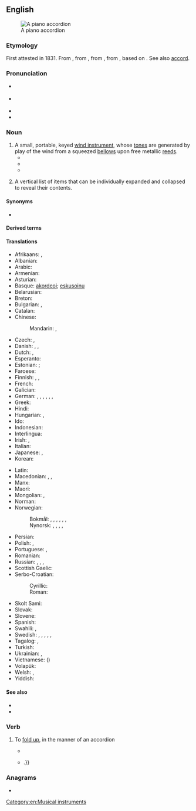 ==English==
{{wikipedia}}
[[Image:Fisarmonica_nera_a_piano.png|thumb|right|A piano accordion]]

===Etymology===
First attested in 1831. From {{etyl|de|en}} {{m|de|Akkordeon}}, from {{m|de|Akkord||harmony}}, from {{der|en|fr|accord}}, from {{der|en|fro|acorder}}, based on {{der|en|it|accordare||to tune}}. See also [[accord]].

===Pronunciation===
* {{a|RP}} {{IPA|/əˈkɔ(ɹ).di.ˌən/|lang=en}}
* {{a|US}} {{IPA|/ə.ˈkɔɹ.di.ən/|lang=en}}
* {{audio|en-us-accordion.ogg|Audio (US)|lang=en}}
* {{hyphenation|ac|cord|i|on|lang=en}}

===Noun===
{{en-noun}}

# A small, portable, keyed [[wind instrument]], whose [[tone]]s are generated by play of the wind from a squeezed [[bellows]] upon free metallic [[reed]]s.
#* {{quote-book|year=1869|author=[[w:Mark Twain|Mark Twain]]|title=Innocents Abroad|passage=A disreputable '''accordion''' that had a leak somewhere and breathed louder than it squawked.}}
#* {{quote-book|author=[[w:Ambrose Bierce|Ambrose Bierce]]|title=Devil’s Dictionary|passage='''Accordion''': an instrument in harmony with the sentiments of an assassin.}}
#* {{quote-book|year=1922|author=[[w:James Joyce|James Joyce]]|title=Ulysses|passage=An '''accordion''' underskirt of blue silk moirette.}}
# {{lb|en|GUI}} A vertical list of items that can be individually expanded and collapsed to reveal their contents.

====Synonyms====
* {{l|en|squeezebox}}

====Derived terms====
{{der3|lang=en|[[accordion file]]
|[[accordion player]]
|[[accordionist]]
|[[button accordion]]
|[[piano accordion]]
}}

====Translations====
{{trans-top|A small, portable, keyed wind instrument}}
* Afrikaans: {{t|af|akkordeon}}, {{t|af|trekklavier}}
* Albanian: {{t+|sq|fizarmonikë|f}}
* Arabic: {{t|ar|أَكُورْدِيُون|m|tr=ʾakurdiyūn}}
* Armenian: {{t+|hy|ակորդեոն}}
* Asturian: {{t|ast|acordión|f}}
* Basque: [[akordeoi]]; [[eskusoinu]]
* Belarusian: {{t|be|акардэо́н|m}}
* Breton: {{t|br|akordeon|m}}
* Bulgarian: {{t|bg|хармо́ника|f}}, {{t+|bg|акордео́н|m}}
* Catalan: {{t+|ca|acordió|m}}
* Chinese:
*: Mandarin: {{t+|cmn|手風琴|sc=Hani}}, {{t+|cmn|手风琴|tr=shǒufēngqín|sc=Hani}}
* Czech: {{t|cs|akordeon|m}}, {{t+|cs|harmonika|f}}
* Danish: {{t|da|trækharmonika|c}}, {{t+|da|harmonika|c}}, {{t+|da|akkordeon|n}} {{qualifier|with free-bass system}}
* Dutch: {{t+|nl|accordeon|n}}, {{t+|nl|harmonica|m}}
* Esperanto: {{t|eo|akordiono}}
* Estonian: {{t|et|akordion}}; {{t|et|lõõtspill}}
* Faroese: {{t|fo|harmonika|f}}
* Finnish: {{t+|fi|harmonikka}}, {{t+|fi|haitari}}, {{t+|fi|hanuri}}
* French: {{t+|fr|accordéon|m}}
* Galician: {{t+|gl|acordeón|m}}
* German: {{t+|de|Akkordeon|n}}, {{t+|de|Ziehharmonika|f}}, {{t|de|Handharmonika|f}}, {{t|de|Handorgel|f}}, {{qualifier|regional}} {{t|de|Quetsche|f}}, {{qualifier|slangy, humorous}} {{t+|de|Quetschkommode|f}}, {{t+|de|Schifferklavier|n}}
* Greek: {{t+|el|ακορντεόν|n}}
* Hindi: {{t|hi|अकॉर्डियन}}
* Hungarian: {{t+|hu|harmonika}}, {{t+|hu|tangóharmonika}}
* Ido: {{t+|io|akordeono}}
* Indonesian: {{t+|id|akordeon}}
* Interlingua: {{t|ia|accordion}}
* Irish: {{t|ga|cairdín|m}}, {{t|ga|acordán|m}}
* Italian: {{t+|it|fisarmonica|f}}
* Japanese: {{t|ja|アコーデオン|tr=akōdeon|sc=Jpan}}, {{t+|ja|手風琴|tr=てふうきん, tefūkin|sc=Jpan}}
* Korean: {{t+|ko|아코디언}}
{{trans-mid}}
* Latin: {{t|la|accordio|f}}
* Macedonian: {{t|mk|армоника|f}}, {{t|mk|хармоника|f}}, {{t|mk|акордео́н|m}}
* Manx: {{t|gv|coardeen|m}}
* Maori: {{t|mi|kōriana}}
* Mongolian: {{t|mn|баян хуур}}, {{t|mn|ᠪᠠᠶᠠᠨ ᠬᠤᠭᠤᠷ|tr=bajan huur}}
* Norman: {{t|nrf|accordéon|m}} {{qualifier|Jersey}}
* Norwegian:
*: Bokmål: {{t|nb|trekkspell|n}}, {{t|nb|trekkspill|n}}, {{t|nb|dragspell|n}}, {{t|nb|dragspill|n}}, {{t|nb|trekkharmonika|m}}, {{t|nb|harmonika|m}}, {{t+|nb|akkordeon|n}}
*: Nynorsk: {{t|nn|trekkspel|n}}, {{t|nn|dragspel|n}}, {{t|nn|trekkharmonika|m}}, {{t|nn|harmonika|m}}, {{t|nn|akkordeon|n}}
* Persian: {{t+|fa|آکاردئون|tr=âkârde'on|sc=fa-Arab}}
* Polish: {{t+|pl|akordeon|m-in}}, {{t|pl|harmonia ręczna|f}}
* Portuguese: {{t+|pt|acordeão|m}}, {{t+|pt|gaita|f}} {{qualifier|South Brazil}}
* Romanian: {{t+|ro|acordeon|n}}
* Russian: {{t+|ru|гармо́ника|f}}, {{t+|ru|гармо́нь|f}}, {{t+|ru|аккордео́н|m}}, {{t+|ru|бая́н|m}}
* Scottish Gaelic: {{t|gd|bogsa-ciùil|m}}
* Serbo-Croatian:
*: Cyrillic: {{t|sh|хармоника|f}}
*: Roman: {{t+|sh|harmonika|f}}
* Skolt Sami: {{t|sms|garmaan}}
* Slovak: {{t+|sk|harmonika|f}}
* Slovene: {{t+|sl|harmonika|f}}
* Spanish: {{t+|es|acordeón|m}}
* Swahili: {{t|sw|kodiani}}, {{t+|sw|harimuni}}
* Swedish: {{t+|sv|dragspel|n}}, {{t+|sv|ackordeon|n}}, {{t+|sv|ackordion|n}}, {{t|sv|dragharmonika|c}}, {{t+|sv|harmonika|c}}, {{t+|sv|handklaver|n}}
* Tagalog: {{t|tl|akordeyon}}, {{t|tl|akurdyon}}
* Turkish: {{t+|tr|akordiyon}}
* Ukrainian: {{t+|uk|акордео́н|m}}, {{t+|uk|гармо́нія|f}}
* Vietnamese: {{t+|vi|phong cầm}} ({{t|vi|風琴|sc=Hani}})
* Volapük: {{t|vo|tiraharmonöm}}
* Welsh: {{t|cy|acordion|m}}, {{t|cy|cordion|m}} {{qualifier|colloquial}}
* Yiddish: {{t|yi|אַקאָרדעאָן|m}}
{{trans-bottom}}

====See also====
* {{l|en|bandoneon}}
* {{l|en|concertina}}

===Verb===
{{en-verb}}

# {{lb|en|transitive|intransitive}} To [[fold up]], in the manner of an accordion
#* {{quote-journal|date=December 29, 2000|author=Charles Dickinson|title=Qi|work=Chicago Reader|url=https://securesite.chireader.com/cgi-bin/Archive/abridged2.bat?path=2000/001229/QI
|passage=Still in reverse, she goosed the gas and '''accordioned''' the running board a fraction of an inch more.}}
#* {{quote-book|year=2005|author=[[w:Cory Doctorow|Cory Doctorow]]|title=Someone Comes to Town, Someone Leaves Town|chapter=|edition=|url=http://www.gutenberg.org/etext/18224
|passage=It '''accordioned''' down and he tugged the shirt around it so that it came free{{...|, and then he slid the front of the shirt down over her breasts, painfully aware of his erection as the fabric rustled down over her rounded belly}}.}}

===Anagrams===
* {{anagrams|en|Concordia}}

[[Category:en:Musical instruments]]